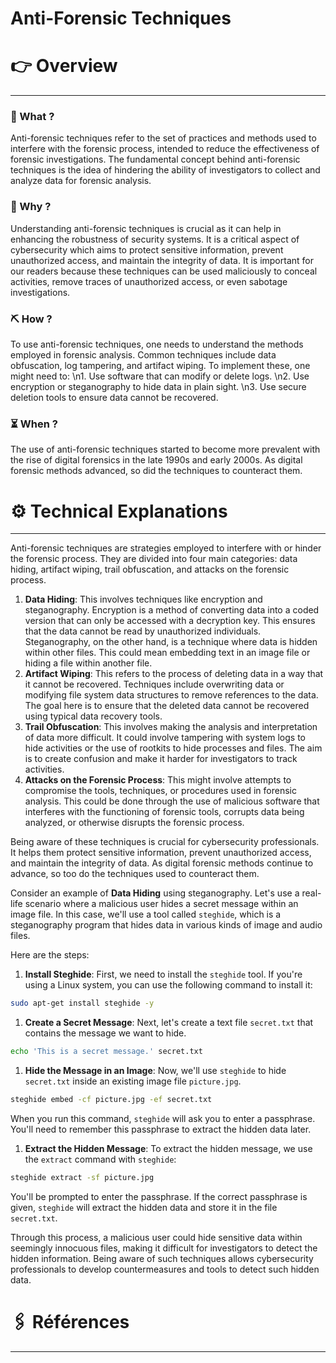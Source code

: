 # Anti-Forensic Techniques


# 👉 Overview

---

### 👀 What ?

Anti-forensic techniques refer to the set of practices and methods used to interfere with the forensic process, intended to reduce the effectiveness of forensic investigations. The fundamental concept behind anti-forensic techniques is the idea of hindering the ability of investigators to collect and analyze data for forensic analysis.


### 🧐 Why ?

Understanding anti-forensic techniques is crucial as it can help in enhancing the robustness of security systems. It is a critical aspect of cybersecurity which aims to protect sensitive information, prevent unauthorized access, and maintain the integrity of data. It is important for our readers because these techniques can be used maliciously to conceal activities, remove traces of unauthorized access, or even sabotage investigations.


### ⛏️ How ?

To use anti-forensic techniques, one needs to understand the methods employed in forensic analysis. Common techniques include data obfuscation, log tampering, and artifact wiping. To implement these, one might need to: \n1. Use software that can modify or delete logs. \n2. Use encryption or steganography to hide data in plain sight. \n3. Use secure deletion tools to ensure data cannot be recovered.


### ⏳ When ?

The use of anti-forensic techniques started to become more prevalent with the rise of digital forensics in the late 1990s and early 2000s. As digital forensic methods advanced, so did the techniques to counteract them.


# ⚙️ Technical Explanations

---

Anti-forensic techniques are strategies employed to interfere with or hinder the forensic process. They are divided into four main categories: data hiding, artifact wiping, trail obfuscation, and attacks on the forensic process.

1. **Data Hiding**: This involves techniques like encryption and steganography. Encryption is a method of converting data into a coded version that can only be accessed with a decryption key. This ensures that the data cannot be read by unauthorized individuals. Steganography, on the other hand, is a technique where data is hidden within other files. This could mean embedding text in an image file or hiding a file within another file.
2. **Artifact Wiping**: This refers to the process of deleting data in a way that it cannot be recovered. Techniques include overwriting data or modifying file system data structures to remove references to the data. The goal here is to ensure that the deleted data cannot be recovered using typical data recovery tools.
3. **Trail Obfuscation**: This involves making the analysis and interpretation of data more difficult. It could involve tampering with system logs to hide activities or the use of rootkits to hide processes and files. The aim is to create confusion and make it harder for investigators to track activities.
4. **Attacks on the Forensic Process**: This might involve attempts to compromise the tools, techniques, or procedures used in forensic analysis. This could be done through the use of malicious software that interferes with the functioning of forensic tools, corrupts data being analyzed, or otherwise disrupts the forensic process.

Being aware of these techniques is crucial for cybersecurity professionals. It helps them protect sensitive information, prevent unauthorized access, and maintain the integrity of data. As digital forensic methods continue to advance, so too do the techniques used to counteract them.

Consider an example of **Data Hiding** using steganography. Let's use a real-life scenario where a malicious user hides a secret message within an image file. In this case, we'll use a tool called `steghide`, which is a steganography program that hides data in various kinds of image and audio files.

Here are the steps:

1. **Install Steghide**: First, we need to install the `steghide` tool. If you're using a Linux system, you can use the following command to install it:

```bash
sudo apt-get install steghide -y

```

1. **Create a Secret Message**: Next, let's create a text file `secret.txt` that contains the message we want to hide.

```bash
echo 'This is a secret message.' secret.txt

```

1. **Hide the Message in an Image**: Now, we'll use `steghide` to hide `secret.txt` inside an existing image file `picture.jpg`.

```bash
steghide embed -cf picture.jpg -ef secret.txt

```

When you run this command, `steghide` will ask you to enter a passphrase. You'll need to remember this passphrase to extract the hidden data later.

1. **Extract the Hidden Message**: To extract the hidden message, we use the `extract` command with `steghide`:

```bash
steghide extract -sf picture.jpg

```

You'll be prompted to enter the passphrase. If the correct passphrase is given, `steghide` will extract the hidden data and store it in the file `secret.txt`.

Through this process, a malicious user could hide sensitive data within seemingly innocuous files, making it difficult for investigators to detect the hidden information. Being aware of such techniques allows cybersecurity professionals to develop countermeasures and tools to detect such hidden data.

# 🖇️ Références

---